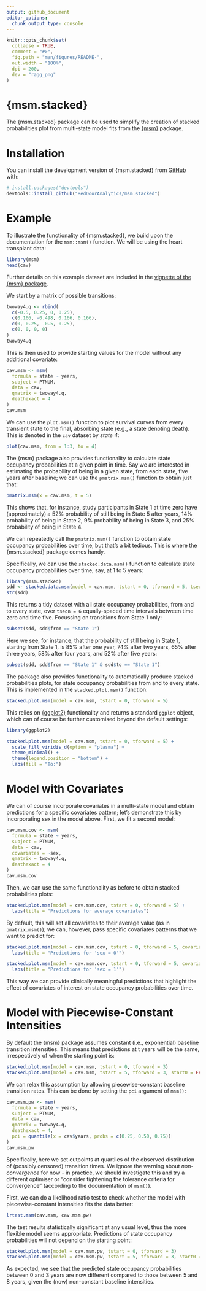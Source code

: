 ```yaml
---
output: github_document
editor_options: 
  chunk_output_type: console
---
```


<!-- README.md is generated from README.Rmd. Please edit that file -->

```r
knitr::opts_chunk$set(
  collapse = TRUE,
  comment = "#>",
  fig.path = "man/figures/README-",
  out.width = "100%",
  dpi = 200,
  dev = "ragg_png"
)
```

# {msm.stacked}

<!-- badges: start -->
<!-- badges: end -->

The {msm.stacked} package can be used to simplify the creation of stacked probabilities plot from multi-state model fits from the [{msm}](https://CRAN.R-project.org/package=msm) package.

# Installation

You can install the development version of {msm.stacked} from [GitHub](https://github.com) with:

```r
# install.packages("devtools")
devtools::install_github("RedDoorAnalytics/msm.stacked")
```

# Example

To illustrate the functionality of {msm.stacked}, we build upon the documentation for the `msm::msm()` function.
We will be using the heart transplant data:

```r
library(msm)
head(cav)
```

Further details on this example dataset are included in the [vignette of the {msm} package](https://CRAN.R-project.org/package=msm/vignettes/msm-manual.pdf).

We start by a matrix of possible transitions:

```r
twoway4.q <- rbind(
  c(-0.5, 0.25, 0, 0.25),
  c(0.166, -0.498, 0.166, 0.166),
  c(0, 0.25, -0.5, 0.25),
  c(0, 0, 0, 0)
)
twoway4.q
```

This is then used to provide starting values for the model without any additional covariate:

```r
cav.msm <- msm(
  formula = state ~ years,
  subject = PTNUM,
  data = cav,
  qmatrix = twoway4.q,
  deathexact = 4
)
cav.msm
```

We can use the `plot.msm()` function to plot survival curves from every transient state to the final, absorbing state (e.g., a state denoting death).
This is denoted in the `cav` dataset by _state 4_:

```r
plot(cav.msm, from = 1:3, to = 4)
```

The {msm} package also provides functionality to calculate state occupancy probabilities at a given point in time.
Say we are interested in estimating the probability of being in a given state, from each state, five years after baseline; we can use the `pmatrix.msm()` function to obtain just that:

```r
pmatrix.msm(x = cav.msm, t = 5)
```

This shows that, for instance, study participants in State 1 at time zero have (approximately) a 52% probability of still being in State 5 after years, 14% probability of being in State 2, 9% probability of being in State 3, and 25% probability of being in State 4.

We can repeatedly call the `pmatrix.msm()` function to obtain state occupancy probabilities over time, but that's a bit tedious. 
This is where the {msm.stacked} package comes handy.

Specifically, we can use the `stacked.data.msm()` function to calculate state occupancy probabilities over time, say, at 1 to 5 years:

```r
library(msm.stacked)
sdd <- stacked.data.msm(model = cav.msm, tstart = 0, tforward = 5, tseqn = 6)
str(sdd)
```

This returns a tidy dataset with all state occupancy probabilities, from and to every state, over `tseqn = 6` equally-spaced time intervals between time zero and time five. 
Focussing on transitions from State 1 only:

```r
subset(sdd, sdd$from == "State 1")
```

Here we see, for instance, that the probability of still being in State 1, starting from State 1, is 85% after one year, 74% after two years, 65% after three years, 58% after four years, and 52% after five years:

```r
subset(sdd, sdd$from == "State 1" & sdd$to == "State 1")
```

The package also provides functionality to automatically produce stacked probabilities plots, for state occupancy probabilities from and to every state.
This is implemented in the `stacked.plot.msm()` function:

```r
stacked.plot.msm(model = cav.msm, tstart = 0, tforward = 5)
```

This relies on [{ggplot2}](https://ggplot2.tidyverse.org) functionality and returns a standard `ggplot` object, which can of course be further customised beyond the default settings:

```r
library(ggplot2)

stacked.plot.msm(model = cav.msm, tstart = 0, tforward = 5) +
  scale_fill_viridis_d(option = "plasma") +
  theme_minimal() +
  theme(legend.position = "bottom") +
  labs(fill = "To:")
```

# Model with Covariates

We can of course incorporate covariates in a multi-state model and obtain predictions for a specific covariates pattern; let's demonstrate this by incorporating sex in the model above.
First, we fit a second model:

```r
cav.msm.cov <- msm(
  formula = state ~ years,
  subject = PTNUM,
  data = cav,
  covariates = ~sex,
  qmatrix = twoway4.q,
  deathexact = 4
)
cav.msm.cov
```

Then, we can use the same functionality as before to obtain stacked probabilities plots:

```r
stacked.plot.msm(model = cav.msm.cov, tstart = 0, tforward = 5) +
  labs(title = "Predictions for average covariates")
```

By default, this will set all covariates to their average value (as in `pmatrix.msm()`); we can, however, pass specific covariates patterns that we want to predict for:

```r
stacked.plot.msm(model = cav.msm.cov, tstart = 0, tforward = 5, covariates = list(sex = 0)) +
  labs(title = "Predictions for 'sex = 0'")
```

```r
stacked.plot.msm(model = cav.msm.cov, tstart = 0, tforward = 5, covariates = list(sex = 1)) +
  labs(title = "Predictions for 'sex = 1'")
```

This way we can provide clinically meaningful predictions that highlight the effect of covariates of interest on state occupancy probabilities over time.

# Model with Piecewise-Constant Intensities

By default the {msm} package assumes constant (i.e., exponential) baseline transition intensities.
This means that predictions at t years will be the same, irrespectively of when the starting point is:

```r
stacked.plot.msm(model = cav.msm, tstart = 0, tforward = 3)
stacked.plot.msm(model = cav.msm, tstart = 5, tforward = 3, start0 = FALSE)
```

We can relax this assumption by allowing piecewise-constant baseline transition rates.
This can be done by setting the `pci` argument of `msm()`:

```r
cav.msm.pw <- msm(
  formula = state ~ years,
  subject = PTNUM,
  data = cav,
  qmatrix = twoway4.q,
  deathexact = 4,
  pci = quantile(x = cav$years, probs = c(0.25, 0.50, 0.75))
)
cav.msm.pw
```

Specifically, here we set cutpoints at quartiles of the observed distribution of (possibly censored) transition times.
We ignore the warning about _non-convergence_ for now - in practice, we should investigate this and try a different optimiser or "consider tightening the tolerance criteria for convergence" (according to the documentation of `msm()`).

First, we can do a likelihood ratio test to check whether the model with piecewise-constant intensities fits the data better:

```r
lrtest.msm(cav.msm, cav.msm.pw)
```

The test results statistically significant at any usual level, thus the more flexible model seems appropriate.
Predictions of state occupancy probabilities will not depend on the starting point:

```r
stacked.plot.msm(model = cav.msm.pw, tstart = 0, tforward = 3)
stacked.plot.msm(model = cav.msm.pw, tstart = 5, tforward = 3, start0 = FALSE)
```

As expected, we see that the predicted state occupancy probabilities between 0 and 3 years are now different compared to those between 5 and 8 years, given the (now) non-constant baseline intensities. 
